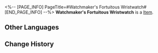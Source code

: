 <%-- [PAGE_INFO]
PageTitle=#Watchmaker's Fortuitous Wristwatch#
[END_PAGE_INFO] --%>
{{Item Infobox
|id          = 41182
|image       = Item Watchmaker's Fortuitous Wristwatch.png
|type        = 
|invCategory = Relics
|rarity      = 3
|effect      = 
|description = A wristwatch of fine craftsmanship. It contains a unique watch face and clock hands. It is said to be the symbol of good luck in the Dreamscape.
|source1     = [[Cavern of Corrosion: The Reverie (Dreamscape)]]
}}
'''Watchmaker's Fortuitous Wristwatch''' is a [[Item]].

==Other Languages==
{{Other Languages
|en   = Watchmaker's Fortuitous Wristwatch
|zhs  = 钟表匠的交运腕表
|zht  = 鐘錶匠的交運腕錶
|ja   = 時計屋の運を引き寄せる腕時計
|ko   = 시계공의 행운 손목시계
|es   = Reloj de la fortuna del Relojero
|fr   = Montre providentielle de l'Horloger
|ru   = Счастливые часы Часовщика
|th   = Watchmaker's Fortuitous Wristwatch
|vi   = Đồng Hồ May Mắn Thợ Đồng Hồ
|de   = Glückbringende Armbanduhr des Uhrmachers
|id   = Watchmaker's Fortuitous Wristwatch
|pt   = Relógio de Pulso Fortuito do Relojoeiro
}}

==Change History==
{{Change History|2.0}}